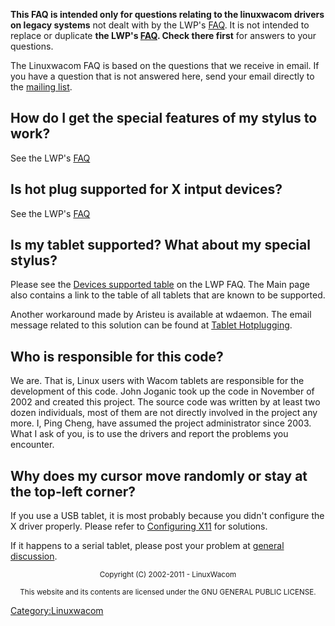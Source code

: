 {{Unclear|reason=Why do we have a separate page here? What's wrong with the [[FAQ]]?}}

'''This FAQ is intended only for questions relating to the linuxwacom drivers on legacy systems''' not dealt with by the LWP's [[FAQ]].  It is not intended to replace or duplicate '''the LWP's [[FAQ]].  Check there first''' for answers to your questions.

The Linuxwacom FAQ is based on the questions that we receive in email. If you have a question that is not answered here, send your email directly to the [[Main Page#Mailing lists|mailing list]].



== How do I get the special features of my stylus to work? ==
See the LWP's [[FAQ#How do I get the special features of my stylus to work?|FAQ]]

== Is hot plug supported for X intput devices? ==
See the LWP's [[FAQ#Is hot plugging supported for my USB tablet?|FAQ]]

== Is my tablet supported? What about my special stylus? ==
Please see the [[FAQ#Which devices are supported?|Devices supported table]] on the LWP FAQ.  The Main page also contains a link to the table of all tablets that are known to be supported.

Another workaround made by Aristeu is available at wdaemon. The email message related to this solution can be found at [[Linuxwacom HOWTO#Hotplugging the device|Tablet Hotplugging]].

== Who is responsible for this code? ==
We are. That is, Linux users with Wacom tablets are responsible for the development of this code. John Joganic took up the code in November of 2002 and created this project. The source code was written by at least two dozen individuals, most of them are not directly involved in the project any more. I, Ping Cheng, have assumed the project administrator since 2003. What I ask of you, is to use the drivers and report the problems you encounter.

== Why does my cursor move randomly or stay at the top-left corner? ==
If you use a USB tablet, it is most probably because you didn't configure the X driver properly. Please refer to [[Linuxwacom HOWTO#Configuring X11|Configuring X11]] for solutions.

If it happens to a serial tablet, please post your problem at [https://lists.sourceforge.net/lists/listinfo/linuxwacom-discuss general discussion].



<center><small>
Copyright (C) 2002-2011 - LinuxWacom

This website and its contents are licensed under the GNU GENERAL PUBLIC LICENSE.
</small></center>


[[Category:Linuxwacom]]